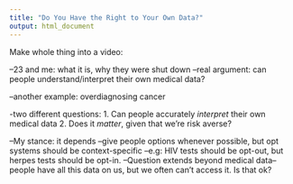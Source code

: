 ```yaml
---
title: "Do You Have the Right to Your Own Data?"
output: html_document
---
```


Make whole thing into a video:

--23 and me: what it is, why they were shut down
--real argument: can people understand/interpret their own medical data?

--another example: overdiagnosing cancer

-two different questions:
1. Can people accurately *interpret* their own medical data
2. Does it *matter*, given that we're risk averse?

--My stance: it depends
  --give people options whenever possible, but opt systems should be context-specific
  --e.g: HIV tests should be opt-out, but herpes tests should be opt-in. 
--Question extends beyond medical data--people have all this data on us, but we often can't access it. Is that ok?
